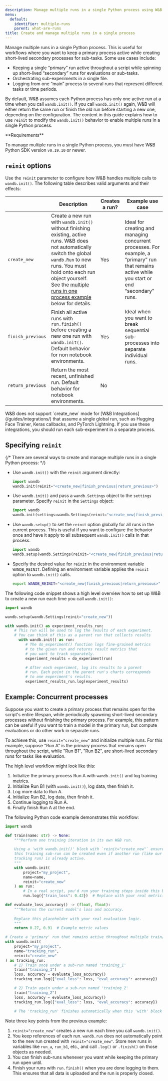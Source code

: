 ```yaml
---
description: Manage multiple runs in a single Python process using W&B’s reinit functionality
menu:
  default:
    identifier: multiple-runs
    parent: what-are-runs
title: Create and manage multiple runs in a single process
---
```


Manage multiple runs in a single Python process. This is useful for workflows where you want to keep a primary process active while creating short-lived secondary processes for sub-tasks. Some use cases include:

- Keeping a single “primary” run active throughout a script while spinning up short-lived “secondary” runs for evaluations or sub-tasks.  
- Orchestrating sub-experiments in a single file.  
- Logging from one “main” process to several runs that represent different tasks or time periods.

By default, W&B assumes each Python process has only one active run at a time when you call `wandb.init()`. If you call `wandb.init()` again, W&B will either return the same run or finish the old run before starting a new one, depending on the configuration. The content in this guide explains how to use `reinit` to modify the `wandb.init()` behavior to enable multiple runs in a single Python process.

<Note>
**Requirements**

To manage multiple runs in a single Python process, you must have W&B Python SDK version `v0.19.10` or newer.
</Note>

## `reinit` options

Use the `reinit` parameter to configure how W&B handles multiple calls to `wandb.init()`. The following table describes valid arguments and their effects:

| | Description | Creates a run? | Example use case |
|----------------|----------------|----------------| -----------------|
| `create_new` |Create a new run with `wandb.init()` without finishing existing, active runs. W&B does not automatically switch the global `wandb.Run` to new runs. You must hold onto each run object yourself. See the [multiple runs in one process example](multiple-runs-per-process/#example-multiple-runs-in-one-process) below for details.  | Yes |  Ideal for creating and managing concurrent processes. For example, a “primary” run that remains active while you start or end “secondary” runs.|
| `finish_previous` | Finish all active runs with `run.finish()` before creating a new one run with `wandb.init()`. Default behavior for non notebook environments. | Yes | Ideal when you want to break sequential sub-processes into separate individual runs. |
| `return_previous` |  Return the most recent, unfinished run. Default behavior for notebook environments. | No | |

<Note>
W&B does not support `create_new` mode for [W&B Integrations](/guides/integrations/) that assume a single global run, such as Hugging Face Trainer, Keras callbacks, and PyTorch Lightning. If you use these integrations, you should run each sub-experiment in a separate process.
</Note>

## Specifying `reinit`

{/* There are several ways to create and manage multiple runs in a single Python process: */}

- Use `wandb.init()` with the `reinit` argument directly:
   ```python
   import wandb
   wandb.init(reinit="<create_new|finish_previous|return_previous>")
   ```
- Use `wandb.init()` and pass a `wandb.Settings` object to the `settings` parameter. Specify `reinit` in the `Settings` object:

   ```python
   import wandb
   wandb.init(settings=wandb.Settings(reinit="<create_new|finish_previous|return_previous>"))
   ```

- Use `wandb.setup()` to set the `reinit` option globally for all runs in the current process. This is useful if you want to configure the behavior once and have it apply to all subsequent `wandb.init()` calls in that process.

   ```python
   import wandb
   wandb.setup(wandb.Settings(reinit="<create_new|finish_previous|return_previous>"))
   ```

- Specify the desired value for `reinit` in the environment variable `WANDB_REINIT`. Defining an environment variable applies the `reinit` option to `wandb.init()` calls.

   ```bash
   export WANDB_REINIT="<create_new|finish_previous|return_previous>"
   ```

The following code snippet shows a high level overview how to set up W&B to create a new run each time you call `wandb.init()`:

```python
import wandb

wandb.setup(wandb.Settings(reinit="create_new"))

with wandb.init() as experiment_results_run:
    # This run will be used to log the results of each experiment.
    # You can think of this as a parent run that collects results
      with wandb.init() as run:
         # The do_experiment() function logs fine-grained metrics
         # to the given run and returns result metrics that
         # you want to track separately.
         experiment_results = do_experiment(run)

         # After each experiment, log its results to a parent
         # run. Each point in the parent run's charts corresponds
         # to one experiment's results.
         experiment_results_run.log(experiment_results)
```

## Example: Concurrent processes

Suppose you want to create a primary process that remains open for the script's entire lifespan, while periodically spawning short-lived secondary processes without finishing the primary process. For example, this pattern can be useful if you want to train a model in the primary run, but compute evaluations or do other work in separate runs.

To achieve this, use `reinit="create_new"` and initialize multiple runs. For this example, suppose "Run A" is the primary process that remains open throughout the script, while "Run B1", "Run B2", are short-lived secondary runs for tasks like evaluation. 

The high level workflow might look like this:

1. Initialize the primary process Run A with `wandb.init()` and log training metrics.  
2. Initialize Run B1 (with `wandb.init()`), log data, then finish it.  
3. Log more data to Run A.  
4. Initialize Run B2, log data, then finish it.  
5. Continue logging to Run A.  
6. Finally finish Run A at the end.

The following Python code example demonstrates this workflow:

```python
import wandb

def train(name: str) -> None:
    """Perform one training iteration in its own W&B run.

    Using a 'with wandb.init()' block with `reinit="create_new"` ensures that
    this training sub-run can be created even if another run (like our primary
    tracking run) is already active.
    """
    with wandb.init(
        project="my_project",
        name=name,
        reinit="create_new"
    ) as run:
        # In a real script, you'd run your training steps inside this block.
        run.log({"train_loss": 0.42})  # Replace with your real metric(s)

def evaluate_loss_accuracy() -> (float, float):
    """Returns the current model's loss and accuracy.
    
    Replace this placeholder with your real evaluation logic.
    """
    return 0.27, 0.91  # Example metric values

# Create a 'primary' run that remains active throughout multiple train/eval steps.
with wandb.init(
    project="my_project",
    name="tracking_run",
    reinit="create_new"
) as tracking_run:
    # 1) Train once under a sub-run named 'training_1'
    train("training_1")
    loss, accuracy = evaluate_loss_accuracy()
    tracking_run.log({"eval_loss": loss, "eval_accuracy": accuracy})

    # 2) Train again under a sub-run named 'training_2'
    train("training_2")
    loss, accuracy = evaluate_loss_accuracy()
    tracking_run.log({"eval_loss": loss, "eval_accuracy": accuracy})
    
    # The 'tracking_run' finishes automatically when this 'with' block ends.
```

Note three key points from the previous example:

1. `reinit="create_new"` creates a new run each time you call `wandb.init()`.
2. You keep references of each run. `wandb.run` does not automatically point to the new run created with `reinit="create_new"`. Store new runs in variables like `run_a`, `run_b1`, etc., and call `.log()` or `.finish()` on those objects as needed.
3. You can finish sub-runs whenever you want while keeping the primary run open until.
4. Finish your runs with `run.finish()` when you are done logging to them. This ensures that all data is uploaded and the run is properly closed.


